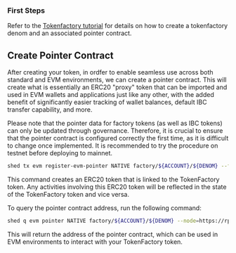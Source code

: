 
### **First Steps**

Refer to the [Tokenfactory tutorial](build/tokenfactory-tutorial) for details
on how to create a tokenfactory denom and an associated pointer contract.

## Create Pointer Contract

After creating your token, in ordfer to enable seamless use across both standard
and EVM environments, we can create a pointer contract. This will create what is
essentially an ERC20 "proxy" token that can be imported and used in EVM wallets
and applications just like any other, with the added benefit of significantly
easier tracking of wallet balances, default IBC transfer capability, and more.

<Callout type="warning">Please note that the pointer data for factory tokens (as well as IBC tokens) can only be updated through governance. Therefore, it is crucial to ensure that the pointer contract is configured correctly the first time, as it is difficult to change once implemented. It is recommended to try the procedure on testnet before deploying to mainnet.</Callout>

```bash copy
shed tx evm register-evm-pointer NATIVE factory/${ACCOUNT}/${DENOM} --from=$ACCOUNT --fees 20000ushe --evm-rpc=https://evm-rpc-testnet.she-apis.com
```

This command creates an ERC20 token that is linked to the TokenFactory token.
Any activities involving this ERC20 token will be reflected in the state of the
TokenFactory token and vice versa.

To query the pointer contract address, run the following command:

```bash copy
shed q evm pointer NATIVE factory/${ACCOUNT}/${DENOM} --node=https://rpc-testnet.she-apis.com
```

This will return the address of the pointer contract, which can be used in EVM
environments to interact with your TokenFactory token.
